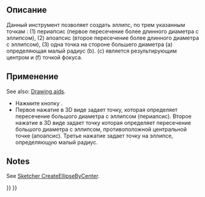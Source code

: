 <languages/>

<div class="mw-translate-fuzzy">
{{Docnav/ru
|[[Sketcher_CreateEllipseByCenter/ru|Создать эллипс от центра]]
|[[Sketcher_CreateArcOfEllipse/ru|Создать дугу эллипса]]
|[[Sketcher_Workbench/ru|Верстак "Sketcher"]]
|IconL=Sketcher_CreateEllipseByCenter.svg
|IconR=Sketcher_CreateArcOfEllipse.svg
|IconC=Workbench_Sketcher.svg
}}
</div>

<div class="mw-translate-fuzzy">
{{GuiCommand/ru
|Name/ru=Создать эллипс по трём точкам
|Name=Sketcher_CreateEllipseBy3Points
|MenuLocation=Sketch → Геометрия эскиза → Создать эллипс по трём точкам
|Workbenches=[[Sketcher_Workbench/ru|Sketcher]]
|Shortcut={{KEY|G}} {{KEY|3}} {{KEY|E}}
|Version=0.15
|SeeAlso=[[Sketcher_CreateEllipseByCenter/ru|Создать эллипс от центра]], [[Sketcher_CreateCircle/ru|Создать окружность]], [[Sketcher_CreateArcOfEllipse/ru|Создать дугу эллипса]]
}}
</div>

<span id="Description"></span>
==Описание==

<div class="mw-translate-fuzzy">
Данный инструмент позволяет создать эллипс, по трем указанным точкам : (1) периапсис (первое пересечение более длинного диаметра с эллипсом), (2) апоапсис (второе пересечение более длинного диаметра с эллипсом), (3) одна точка на стороне большего диаметра (a) определяющая малый радиус (b). (c) является результирующим центром и (f) точкой фокуса.
</div>

<span id="Usage"></span>
==Применение==

See also: [[Sketcher_Workbench#Drawing_aids|Drawing aids]].

<div class="mw-translate-fuzzy">
* Нажмите кнопку {{Button|[[File:Sketcher_CreateEllipseBy3Points.svg|16px]] [[Sketcher_CreateEllipseBy3Points/ru|Эллипс по 3 точкам]]}}.
* Первое нажатие в 3D виде задает точку, которая определяет пересечение большого диаметра с эллипсом (периапсис). Второе нажатие в 3D виде задает точку которая определяет пересечение большого диаметра с эллипсом, противоположной центральной точке (апоапсис). Третье нажатие задает точку на эллипсе, определяющую малый радиус.
</div>

==Notes==

See [[Sketcher_CreateEllipseByCenter#Notes|Sketcher CreateEllipseByCenter]].


<div class="mw-translate-fuzzy">
{{Docnav/ru
|[[Sketcher_CreateEllipseByCenter/ru|Создать эллипс от центра]]
|[[Sketcher_CreateArcOfEllipse/ru|Создать дугу эллипса]]
|[[Sketcher_Workbench/ru|Верстак "Sketcher"]]
|IconL=Sketcher_CreateEllipseByCenter.svg
|IconR=Sketcher_CreateArcOfEllipse.svg
|IconC=Workbench_Sketcher.svg
}}
</div>

{{Sketcher_Tools_navi{{#translation:}}}}
{{Userdocnavi{{#translation:}}}}